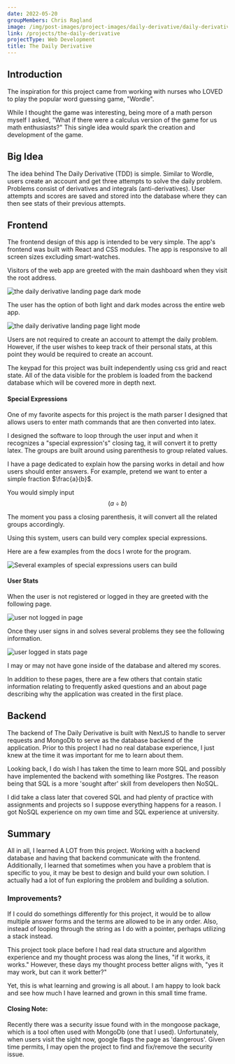 ```yaml
---
date: 2022-05-20
groupMembers: Chris Ragland
image: /img/post-images/project-images/daily-derivative/daily-derivative-landing-page.webp
link: /projects/the-daily-derivative
projectType: Web Development
title: The Daily Derivative 
---
```


## Introduction

The inspiration for this project came from working with nurses who LOVED to play the popular word guessing game, "Wordle".

While I thought the game was interesting, being more of a math person myself I asked, "What if there were a calculus version of the game for us math enthusiasts?" This single idea would spark the creation and development of the game. 

## Big Idea

The idea behind The Daily Derivative (TDD) is simple. Similar to Wordle, users create an account and get three attempts to solve the daily problem. Problems consist of derivatives and integrals (anti-derivatives). User attempts and scores are saved and stored into the database where they can then see stats of their previous attempts.

## Frontend

The frontend design of this app is intended to be very simple. The app's frontend was built with React and CSS modules. The app is responsive to all screen sizes excluding smart-watches. 

Visitors of the web app are greeted with the main dashboard when they visit the root address. 

<Image
  title="the daily derivative landing page dark mode"
  link="/img/post-images/project-images/daily-derivative/daily-derivative-landing-page.webp"
  description="Dashboard landing page (Dark Mode)"
/>

The user has the option of both light and dark modes across the entire web app.

<Image
  title="the daily derivative landing page light mode"
  link="/img/post-images/project-images/daily-derivative/daily-derivative-landing-page-light.webp"
  description="Dashboard landing page (Light Mode)"
/>

Users are not required to create an account to attempt the daily problem. However, if the user wishes to keep track of their personal stats, at this point they would be required to create an account. 

The keypad for this project was built independently using css grid and react state. All of the data visible for the problem is loaded from the backend database which will be covered more in depth next.

#### Special Expressions

One of my favorite aspects for this project is the math parser I designed that allows users to enter math commands that are then converted into latex.

I designed the software to loop through the user input and when it recognizes a "special expression's" closing tag, it will convert it to pretty latex. The groups are built around using parenthesis to group related values.

I have a page dedicated to explain how the parsing works in detail and how users should enter answers. For example, pretend we want to enter a simple fraction $\frac{a}{b}$.

You would simply input $$(a \div b)$$

The moment you pass a closing parenthesis, it will convert all the related groups accordingly. 

Using this system, users can build very complex special expressions.

Here are a few examples from the docs I wrote for the program. 

<Image
  title="Several examples of special expressions users can build"
  link="/img/post-images/project-images/daily-derivative/daily-derivative-special-expressions.webp"
  description="From the 'How To Play' page"
/>

#### User Stats

When the user is not registered or logged in they are greeted with the following page. 

<Image
  title="user not logged in page"
  link="/img/post-images/project-images/daily-derivative/daily-derivative-not-signed-in.webp"
  description="(Stats Page) user not signed in and/or not registered"
/>

Once they user signs in and solves several problems they see the following information.

<Image
  title="user logged in stats page"
  link="/img/post-images/project-images/daily-derivative/daily-derivative-signed-in-stats.webp"
  description="(Stats Page) user signed in"
/>

I may or may not have gone inside of the database and altered my scores.

In addition to these pages, there are a few others that contain static information relating to frequently asked questions and an about page describing why the application was created in the first place.

## Backend

The backend of The Daily Derivative is built with NextJS to handle to server requests and MongoDb to serve as the database backend of the application. Prior to this project I had no real database experience, I just knew at the time it was important for me to learn about them. 

Looking back, I do wish I has taken the time to learn more SQL and possibly have implemented the backend with something like Postgres. The reason being that SQL is a more 'sought after' skill from developers then NoSQL. 

I did take a class later that covered SQL and had plenty of practice with assignments and projects so I suppose everything happens for a reason. I got NoSQL experience on my own time and SQL experience at university. 

## Summary

All in all, I learned A LOT from this project. Working with a backend database and having that backend communicate with the frontend. Additionally, I learned that sometimes when you have a problem that is specific to you, it may be best to design and build your own solution. I actually had a lot of fun exploring the problem and building a solution.

### Improvements?

If I could do somethings differently for this project, it would be to allow multiple answer forms and the terms are allowed to be in any order. Also, instead of looping through the string as I do with a pointer, perhaps utilizing a stack instead. 

This project took place before I had real data structure and algorithm experience and my thought process was along the lines, "if it works, it works." However, these days my thought process better aligns with, "yes it may work, but can it work better?"

Yet, this is what learning and growing is all about. I am happy to look back and see how much I have learned and grown in this small time frame.

#### Closing Note: 
Recently there was a security issue found with in the mongoose package, which is a tool often used with MongoDb (one that I used). Unfortunately, when users visit the sight now, google flags the page as 'dangerous'. Given time permits, I may open the project to find and fix/remove the security issue.


